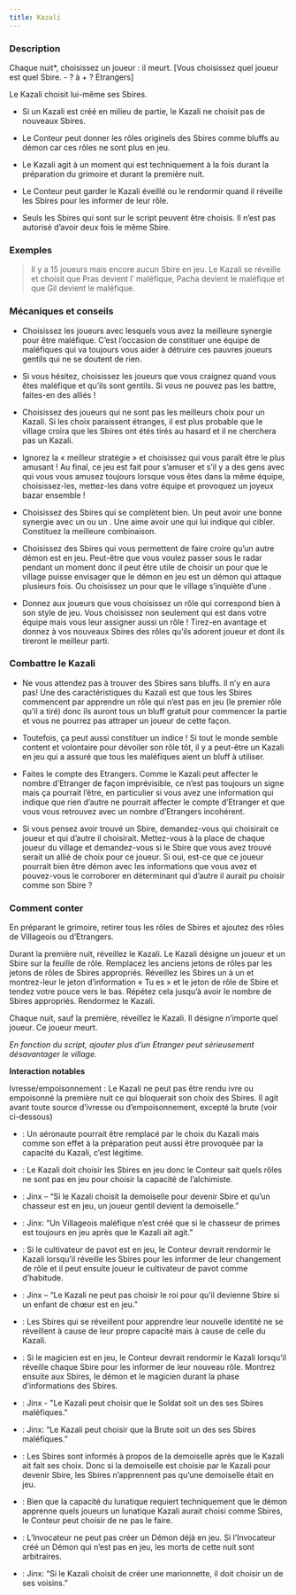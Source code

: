 ```yaml
---
title: Kazali
---
```



<Role KAZALI header />

### Description

Chaque nuit*, choisissez un joueur : il meurt. [Vous choisissez quel joueur est quel Sbire. - ? à + ? Etrangers]

Le Kazali choisit lui-même ses Sbires.

-   Si un Kazali est créé en milieu de partie, le Kazali ne choisit pas de nouveaux Sbires.

-	Le Conteur peut donner les rôles originels des Sbires comme bluffs au démon car ces rôles ne sont plus en jeu.

-	Le Kazali agit à un moment qui est techniquement à la fois durant la préparation du grimoire et durant la première nuit.

-	Le Conteur peut garder le Kazali éveillé ou le rendormir quand il réveille les Sbires pour les informer de leur rôle.

-	Seuls les Sbires qui sont sur le script peuvent être choisis. Il n’est pas autorisé d’avoir deux fois le même Sbire.

### Exemples

> Il y a 15 joueurs mais encore aucun Sbire en jeu. Le Kazali se réveille et choisit que Pras devient l’<Role ORGUE_DE_BARBARIE /> maléfique, Pacha devient le <Role VIZIR /> maléfique et que Gil devient le <Role GOBELIN /> maléfique. 

### Mécaniques et conseils

- Choisissez les joueurs avec lesquels vous avez la meilleure synergie pour être maléfique. C’est l’occasion de constituer une équipe de maléfiques qui va toujours vous aider à détruire ces pauvres joueurs gentils qui ne se doutent de rien.

- Si vous hésitez, choisissez les joueurs que vous craignez quand vous êtes maléfique et qu’ils sont gentils. Si vous ne pouvez pas les battre, faites-en des alliés !

- Choisissez des joueurs qui ne sont pas les meilleurs choix pour un Kazali. Si les choix paraissent étranges, il est plus probable que le village croira que les Sbires ont étés tirés au hasard et il ne cherchera pas un Kazali. 

- Ignorez la « meilleur stratégie » et choisissez qui vous paraît être le plus amusant ! Au final, ce jeu est fait pour s’amuser et s’il y a des gens avec qui vous vous amusez toujours lorsque vous êtes dans la même équipe, choisissez-les, mettez-les dans votre équipe et provoquez un joyeux bazar ensemble !

- Choisissez des Sbires qui se complètent bien. Un <Role ORGUE_DE_BARBARIE /> peut avoir une bonne synergie avec un <Role GOBELIN /> ou un <Role BOOMDANDY />. Une <Role VIEILLE_CHOUETTE /> aime avoir une <Role VEUVE_NOIRE /> qui lui indique qui cibler. Constituez la meilleure combinaison.

- Choisissez des Sbires qui vous permettent de faire croire qu’un autre démon est en jeu. Peut-être que vous voulez passer sous le radar pendant un moment donc il peut être utile de choisir un <Role ASSASSIN /> pour que le village puisse envisager que le démon en jeu est un démon qui attaque plusieurs fois. Ou choisissez un <Role AVOCAT_DU_DIABLE /> pour que le village s’inquiète d’une <Role SANGSUE />.

- Donnez aux joueurs que vous choisissez un rôle qui correspond bien à son style de jeu. Vous choisissez non seulement qui est dans votre équipe mais vous leur assigner aussi un rôle ! Tirez-en avantage et donnez à vos nouveaux Sbires des rôles qu’ils adorent joueur et dont ils tireront le meilleur parti. 

### Combattre le Kazali

- Ne vous attendez pas à trouver des Sbires sans bluffs. Il n’y en aura pas! Une des caractéristiques du Kazali est que tous les Sbires commencent par apprendre un rôle qui n’est pas en jeu (le premier rôle qu’il a tiré) donc ils auront tous un bluff gratuit pour commencer la partie et vous ne pourrez pas attraper un joueur de cette façon. 

- Toutefois, ça peut aussi constituer un indice ! Si tout le monde semble content et volontaire pour dévoiler son rôle tôt, il y a peut-être un Kazali en jeu qui a assuré que tous les maléfiques aient un bluff à utiliser.

- Faites le compte des Etrangers. Comme le Kazali peut affecter le nombre d’Etranger de façon imprévisible, ce n’est pas toujours un signe mais ça pourrait l’être, en particulier si vous avez une information qui indique que rien d’autre ne pourrait affecter le compte d’Etranger et que vous vous retrouvez avec un nombre d’Etrangers incohérent.

- Si vous pensez avoir trouvé un Sbire, demandez-vous qui choisirait ce joueur et qui d’autre il choisirait. Mettez-vous à la place de chaque joueur du village et demandez-vous si le Sbire que vous avez trouvé serait un allié de choix pour ce joueur. Si oui, est-ce que ce joueur pourrait bien être démon avec les informations que vous avez et pouvez-vous le corroborer en déterminant qui d’autre il aurait pu choisir comme son Sbire ?

### Comment conter

En préparant le grimoire, retirer tous les rôles de Sbires et ajoutez des rôles de Villageois ou d’Etrangers.

Durant la première nuit, réveillez le Kazali. Le Kazali désigne un joueur et un Sbire sur la feuille de rôle. Remplacez les anciens jetons de rôles par les jetons de rôles de Sbires appropriés. Réveillez les Sbires un à un et montrez-leur le jeton d’information « Tu es » et le jeton de rôle de Sbire et tendez votre pouce vers le bas. Répétez cela jusqu’à avoir le nombre de Sbires appropriés. Rendormez le Kazali.

Chaque nuit, sauf la première, réveillez le Kazali. Il désigne n’importe quel joueur. Ce joueur meurt.

_En fonction du script, ajouter plus d’un Etranger peut sérieusement désavantager le village._

**Interaction notables**

Ivresse/empoisonnement : Le Kazali ne peut pas être rendu ivre ou empoisonné la première nuit ce qui bloquerait son choix des Sbires. Il agit avant toute source d’ivresse ou d’empoisonnement, excepté la brute (voir ci-dessous)

- <Role AERONAUTE /> : Un aéronaute pourrait être remplacé par le choix du Kazali mais comme son effet à la préparation peut aussi être provoquée par la capacité du Kazali, c’est légitime.

- <Role ALCHIMISTE /> : Le Kazali doit choisir les Sbires en jeu donc le Conteur sait quels rôles ne sont pas en jeu pour choisir la capacité de l’alchimiste.

- <Role CHASSEUR /> : Jinx – “Si le Kazali choisit la demoiselle pour devenir Sbire et qu’un chasseur est en jeu, un joueur gentil devient la demoiselle.”

- <Role CHASSEUR_DE_PRIMES /> : Jinx: “Un Villageois maléfique n’est créé que si le chasseur de primes est toujours en jeu après que le Kazali ait agit.” 

- <Role CULTIVATEUR_DE_PAVOT /> : Si le cultivateur de pavot est en jeu, le Conteur devrait rendormir le Kazali lorsqu’il réveille les Sbires pour les informer de leur changement de rôle et il peut ensuite joueur le cultivateur de pavot comme d’habitude. 

- <Role ENFANT_DE_CHOEUR /> : Jinx – “Le Kazali ne peut pas choisir le roi pour qu’il devienne Sbire si un enfant de chœur est en jeu.”

- <Role FEMME_DE_CHAMBRE /> : Les Sbires qui se réveillent pour apprendre leur nouvelle identité ne se réveillent à cause de leur propre capacité mais à cause de celle du Kazali.

- <Role MAGICIEN /> : Si le magicien est en jeu, le Conteur devrait rendormir le Kazali lorsqu’il réveille chaque Sbire pour les informer de leur nouveau rôle. Montrez ensuite aux Sbires, le démon et le magicien durant la phase d’informations des Sbires. 

- <Role SOLDAT /> : Jinx - "Le Kazali peut choisir que le Soldat soit un des ses Sbires maléfiques."

- <Role BRUTE /> : Jinx: “Le Kazali peut choisir que la Brute soit un des ses Sbires maléfiques.”

- <Role DEMOISELLE /> : Les Sbires sont informés à propos de la demoiselle après que le Kazali ait fait ses choix. Donc si la demoiselle est choisie par le Kazali pour devenir Sbire, les Sbires n’apprennent pas qu’une demoiselle était en jeu.

- <Role LUNATIQUE /> : Bien que la capacité du lunatique requiert techniquement que le démon apprenne quels joueurs un lunatique Kazali aurait choisi comme Sbires, le Conteur peut choisir de ne pas le faire.

- <Role INVOCATEUR /> : L’Invocateur ne peut pas créer un Démon déjà en jeu. Si l’Invocateur créé un Démon qui n’est pas en jeu, les morts de cette nuit sont arbitraires.

- <Role MARIONNETTE /> : Jinx: “Si le Kazali choisit de créer une marionnette, il doit choisir un de ses voisins.”